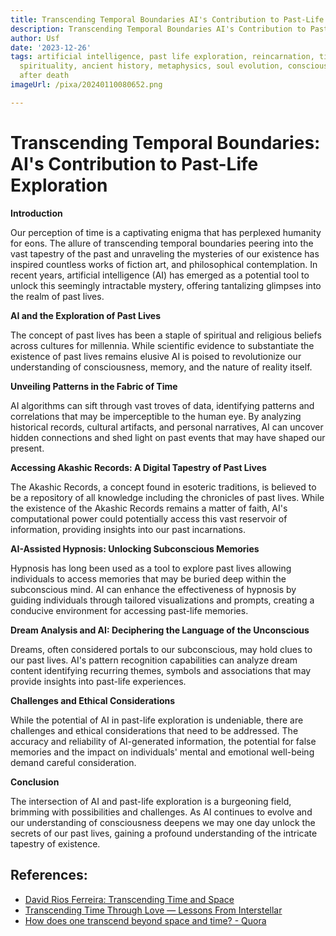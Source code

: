 ```yaml
---
title: Transcending Temporal Boundaries AI's Contribution to Past-Life Exploration
description: Transcending Temporal Boundaries AI's Contribution to Past-Life Exploration
author: Usf
date: '2023-12-26'
tags: artificial intelligence, past life exploration, reincarnation, time travel,
  spirituality, ancient history, metaphysics, soul evolution, consciousness, life
  after death
imageUrl: /pixa/20240110080652.png

---
```

# **Transcending Temporal Boundaries: AI's Contribution  to  Past-Life Exploration**

**Introduction**

Our perception of  time is a captivating enigma that has perplexed humanity for eons. The allure  of transcending temporal boundaries peering into the vast  tapestry of the past and unraveling the mysteries of our existence has inspired countless works of fiction art, and philosophical contemplation. In recent years, artificial intelligence (AI) has emerged as a potential tool to  unlock this seemingly intractable mystery, offering tantalizing glimpses into the realm of past lives.

**AI  and the  Exploration  of Past Lives**

The concept of past lives has been a staple of spiritual and religious beliefs across cultures for millennia. While scientific  evidence to substantiate the existence of  past lives remains elusive AI is poised to revolutionize  our  understanding of consciousness, memory, and the nature of reality itself.

**Unveiling Patterns in the Fabric of Time**

AI algorithms can sift through vast troves of data, identifying patterns and correlations that may be imperceptible to the human eye. By analyzing historical  records, cultural artifacts, and personal narratives, AI can uncover hidden connections and shed  light on past events that may have shaped our present.

**Accessing Akashic Records: A Digital Tapestry of Past  Lives**

The Akashic Records, a concept found in esoteric traditions,  is believed to be a  repository of all  knowledge including the chronicles of past lives. While  the existence of the Akashic Records  remains a matter of faith, AI's  computational power could potentially access this vast reservoir of information,  providing insights into our past incarnations.

**AI-Assisted  Hypnosis: Unlocking Subconscious Memories**

Hypnosis has long been  used as a tool to explore past lives allowing individuals  to access memories that may  be buried deep within the subconscious mind. AI can enhance the effectiveness of hypnosis by  guiding individuals through tailored  visualizations and  prompts, creating a  conducive environment for accessing past-life memories.

**Dream Analysis and AI:  Deciphering the Language of  the Unconscious**

Dreams, often considered portals to our subconscious, may hold clues to our past lives. AI's pattern recognition capabilities can analyze dream content identifying recurring themes, symbols and  associations that may provide insights into past-life experiences.

**Challenges and Ethical Considerations**

While the potential of AI in past-life exploration is undeniable, there are  challenges and ethical considerations  that need to be  addressed. The accuracy and reliability of AI-generated  information, the potential for false memories and the impact on individuals' mental and  emotional well-being demand careful consideration.

**Conclusion**

The intersection of AI and past-life exploration is a burgeoning field, brimming with possibilities and challenges. As AI continues to evolve and our understanding of  consciousness deepens we  may one day unlock the secrets of our past lives, gaining a profound understanding  of the intricate tapestry  of existence.

## References:
- [David Rios Ferreira: Transcending Time and Space](https://umfa.utah.edu/transcending-time-and-space)
- [Transcending Time Through Love — Lessons From Interstellar](https://medium.com/@brendakipkemoi/transcending-time-through-love-lessons-from-interstellar-520d542bc318)
- [How does one transcend beyond space and time? - Quora](https://www.quora.com/How-does-one-transcend-beyond-space-and-time)
